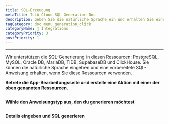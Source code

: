 ```yaml
---
title: SQL-Erzeugung
metaTitle: ILLA Cloud SQL Generation-Doc
description: Geben Sie die natürliche Sprache ein und erhalten Sie eine vorbereitete SQL-Anweisung
tagCategory: doc_menu_generation_click
categoryName: 🔨 Integrations
categoryPriority: 3
postPriority: 1
---
```


* * *

<Heading hidden>SQL-Generierung</Heading>

Wir unterstützen die SQL-Generierung in diesen Ressourcen: PostgreSQL, MySQL, Oracle DB, MariaDB, TIDB, SupabaseDB und ClickHouse. Sie können die natürliche Sprache eingeben und eine vorbereitete SQL-Anweisung erhalten, wenn Sie diese Ressourcen verwenden. 

**Betrete die App-Bearbeitungsseite und erstelle eine Aktion mit einer der oben genannten Ressourcen.** 

<img src='https://cdn.illacloud.com/official-website/img/docs/assemble/sql_generate.png' alt="" />

**Wähle den Anweisungstyp aus, den du generieren möchtest**

<img src='https://cdn.illacloud.com/official-website/img/docs/assemble/sql_generate(1).gif' alt="" />

**Details eingeben und SQL generieren**

<img src='https://cdn.illacloud.com/official-website/img/docs/assemble/sql_generate(2).png' alt="" />
